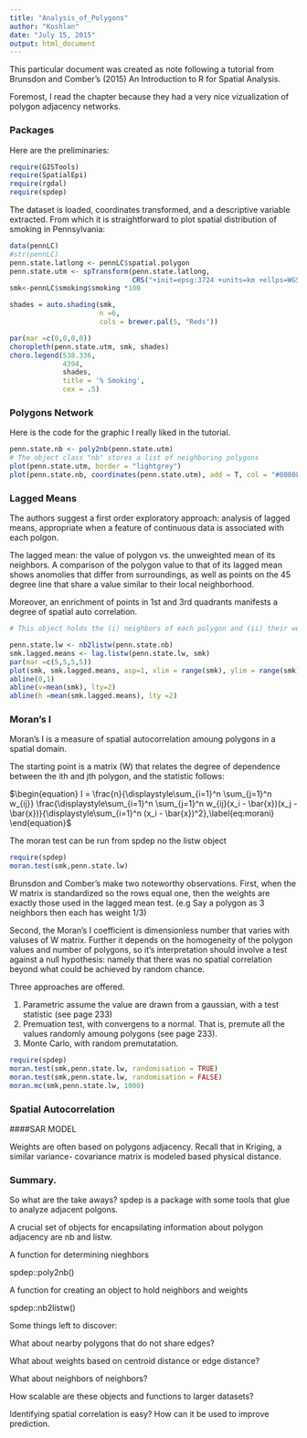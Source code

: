 ```yaml
---
title: "Analysis_of_Polygons"
author: "Koshlan"
date: "July 15, 2015"
output: html_document
---
```


This particular document was created as note following a tutorial from Brunsdon and Comber's 
(2015) An Introduction to R for Spatial Analysis. 

Foremost, I read the chapter because they had a very nice vizualization of 
polygon adjacency networks.

### Packages
Here are the preliminaries:
```r
require(GISTools)
require(SpatialEpi)
require(rgdal)
require(spdep)
```

The dataset is loaded, coordinates transformed, and a descriptive variable extracted.
From which it is straightforward to plot spatial distribution of smoking in Pennsylvania:
```r
data(pennLC)
#str(pennLC)
penn.state.latlong <- pennLC$spatial.polygon
penn.state.utm <- spTransform(penn.state.latlong, 
                              CRS("+init=epsg:3724 +units=km +ellps=WGS84"))
smk<-pennLC$smoking$smoking *100
```

```r
shades = auto.shading(smk, 
                      n =6, 
                      cols = brewer.pal(5, "Reds"))

par(mar =c(0,0,0,0))
choropleth(penn.state.utm, smk, shades)
choro.legend(538.336,
             4394,
             shades, 
             title = '% Smoking',
             cex = .5)

```

### Polygons Network
Here is the code for the graphic I really liked in the tutorial.
```r
penn.state.nb <- poly2nb(penn.state.utm)
# The object class "nb" stores a list of neighboring polygons
plot(penn.state.utm, border = "lightgrey")
plot(penn.state.nb, coordinates(penn.state.utm), add = T, col = "#0000FF50", lwd = 2)
```

### Lagged Means
The authors suggest a first order exploratory approach:
analysis of lagged means, appropriate when a feature of continuous data is associated with each polgon.

The lagged mean: the value of polygon vs. the unweighted mean of its neighbors. 
A comparison of the polygon value to that of its lagged mean shows anomolies 
that differ from surroundings, as well as points on the 45 degree line that 
share a value similar to their local neighborhood. 

Moreover, an enrichment of points in 1st and 3rd quadrants 
manifests a degree of spatial auto correlation.

```r
# This object holds the (i) neighbors of each polygon and (ii) their weights

penn.state.lw <- nb2listw(penn.state.nb)
smk.lagged.means <- lag.listw(penn.state.lw, smk)
par(mar =c(5,5,5,5))
plot(smk, smk.lagged.means, asp=1, xlim = range(smk), ylim = range(smk))
abline(0,1)
abline(v=mean(smk), lty=2)
abline(h =mean(smk.lagged.means), lty =2)
```

### Moran's I
Moran's I is a measure of spatial autocorrelation amoung polygons in a spatial domain.

The starting point is a matrix (W) that relates the degree of dependence between
the ith and jth polygon, and the statistic follows:

 $\begin{equation}
I = \frac{n}{\displaystyle\sum_{i=1}^n \sum_{j=1}^n w_{ij}}
\frac{\displaystyle\sum_{i=1}^n \sum_{j=1}^n w_{ij}(x_i - \bar{x})(x_j -
  \bar{x})}{\displaystyle\sum_{i=1}^n (x_i - \bar{x})^2},\label{eq:morani}
\end{equation}$

The moran test can be run from spdep no the listw object
```r
require(spdep)
moran.test(smk,penn.state.lw)
```

Brunsdon and Comber's make two noteworthy observations. First, 
when the W matrix is standardized so the rows equal one, then the weights are 
exactly those used in the lagged mean test. (e.g Say a polygon as 3 neighbors then each has weight 1/3) 

Second, the Moran's I coefficient is dimensionless number that varies with valuses of W matrix. 
Further it depends on the homogeneity of the polygon values and number of polygons, so
it's interpretation should involve a test against a null hypothesis: namely that there was 
no spatial correlation beyond what could be achieved by random chance.

Three approaches are offered.

1. Parametric assume the value are drawn from a gaussian, with a test statistic (see page 233)
2. Premuation test, with convergens to a normal. That is, premute all the values randomly amoung polygons (see page 233).
3. Monte Carlo, with random premutatation.

```r
require(spdep)
moran.test(smk,penn.state.lw, randomisation = TRUE)
moran.test(smk,penn.state.lw, randomisation = FALSE)
moran.mc(smk,penn.state.lw, 1000)
```


### Spatial Autocorrelation

####SAR MODEL

Weights are often based on polygons adjacency. Recall that in Kriging, a similar variance- 
covariance matrix is modeled based physical distance.

### Summary. 

So what are the take aways? spdep is a package 
with some tools that glue to analyze adjacent polgons.

A crucial set of objects for encapsilating information about polygon adjacency are nb and listw.

A function for determining nieghbors

spdep::poly2nb()

A function for creating an object to hold neighbors and weights 

spdep::nb2listw()

Some things left to discover:

What about nearby polygons that do not share edges?

What about weights based on centroid distance or edge distance?

What about neighbors of neighbors?

How scalable are these objects and functions to larger datasets?

Identifying spatial correlation is easy? How can it be used to improve prediction.
